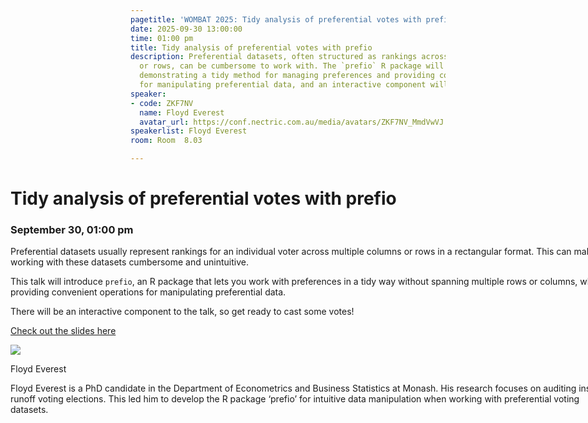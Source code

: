 ```yaml
---
pagetitle: 'WOMBAT 2025: Tidy analysis of preferential votes with prefio'
date: 2025-09-30 13:00:00
time: 01:00 pm
title: Tidy analysis of preferential votes with prefio
description: Preferential datasets, often structured as rankings across multiple columns
  or rows, can be cumbersome to work with. The `prefio` R package will be introduced,
  demonstrating a tidy method for managing preferences and providing convenient operations
  for manipulating preferential data, and an interactive component will also be included.
speaker:
- code: ZKF7NV
  name: Floyd Everest
  avatar_url: https://conf.nectric.com.au/media/avatars/ZKF7NV_MmdVwVJ.jpg
speakerlist: Floyd Everest
room: Room  8.03

---
```


:::::: {.grid style="width: 100vw;  transform: translateX(-20%);"}
::: {#sponsors_banner .g-col-12 .title}
# Tidy analysis of preferential votes with prefio

### September 30, 01:00 pm
:::

::: {.g-col-12 .full_text_block style="min-width: 640px; max-width:1080px; margin: 0 auto"}

Preferential datasets usually represent rankings for an individual voter across multiple columns or rows in a rectangular format. This can make working with these datasets cumbersome and unintuitive.

This talk will introduce `prefio`, an R package that lets you work with preferences in a tidy way without spanning multiple rows or columns, while providing convenient operations for manipulating preferential data.

There will be an interactive component to the talk, so get ready to cast some votes!


:::{.slides-btn}
[Check out the slides here](https://fleverest.github.io/prefio-demo-WOMBAT-2025/)
:::



::: speaker

:::{.speaker-header}
![](https://conf.nectric.com.au/media/avatars/ZKF7NV_MmdVwVJ.jpg) 
:::

:::{.speaker-name}
Floyd Everest
:::

:::{.speaker-bio}
Floyd Everest is a PhD candidate in the Department of Econometrics and Business Statistics at Monash. His research focuses on auditing instant-runoff voting elections. This led him to develop the R package 'prefio' for intuitive data manipulation when working with preferential voting datasets.
:::

:::



:::

<div>

</div>
::::::

```{=html}
<style>
#title-block-header {
display: none !important;
}
</style>
```
